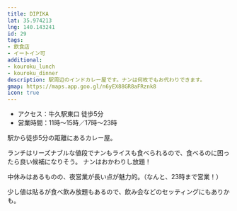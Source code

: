 ```yaml
---
title: DIPIKA
lat: 35.974213
lng: 140.143241
id: 29
tags:
- 飲食店
- イートイン可
additional:
- kouroku_lunch
- kouroku_dinner
description: 駅周辺のインドカレー屋です。ナンは何枚でもお代わりできます。
gmap: https://maps.app.goo.gl/n6yEX88GR8aFRznk8
icon: true
---
```


<LinkedImage
  basename="hamyu044/dipika-saag_curry"
/>

- アクセス：牛久駅東口 徒歩5分
- 営業時間：11時～15時／17時～23時

駅から徒歩5分の距離にあるカレー屋。

ランチはリーズナブルな値段でナンもライスも食べられるので、食べるのに困ったら良い候補になりそう。
ナンはおかわりし放題！

中休みはあるものの、夜営業が長い点が魅力的。（なんと、23時まで営業！）

少し値は貼るが食べ飲み放題もあるので、飲み会などのセッティングにもありかも。

<LinkedImage
  basename="hamyu044/dipika-lunch"
/>

